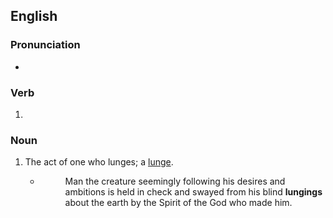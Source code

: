 ==English==

===Pronunciation===
* {{IPA|en|/ˈlʌnd͡ʒɪŋ/}}

===Verb===
{{head|en|verb form}}

# {{present participle of|en|lunge|nocat=1}}

===Noun===
{{en-noun}}

# The act of one who lunges; a [[lunge]].
#* {{rfdatek|en|Edward M. Matthews}}
#*: Man the creature seemingly following his desires and ambitions is held in check and swayed from his blind '''lungings''' about the earth by the Spirit of the God who made him.